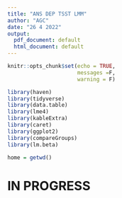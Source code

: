 ```yaml
---
title: "ANS DEP TSST LMM"
author: "AGC"
date: "26 4 2022"
output:
  pdf_document: default
  html_document: default
---
```


```r
knitr::opts_chunk$set(echo = TRUE, 
                      messages =F, 
                      warning = F)

library(haven)
library(tidyverse)
library(data.table)
library(lme4)
library(kableExtra)
library(caret)
library(ggplot2)
library(compareGroups)
library(lm.beta)

home = getwd()

```


# IN PROGRESS

